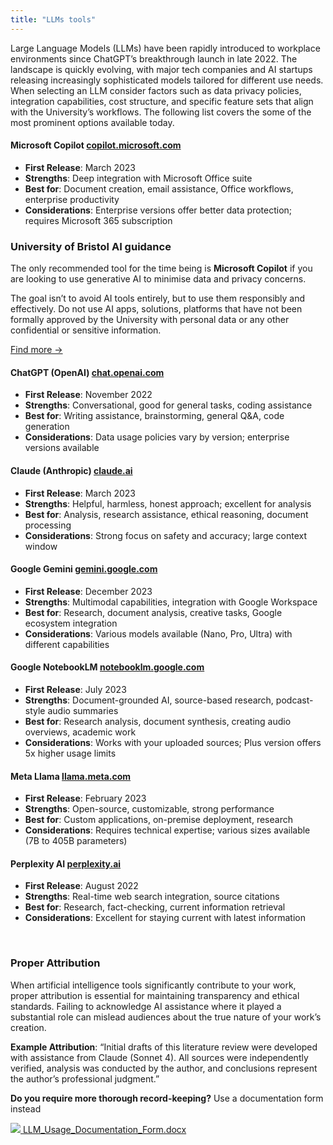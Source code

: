 ```yaml
---
title: "LLMs tools"
---
```


Large Language Models (LLMs) have been rapidly introduced to workplace environments since ChatGPT's breakthrough launch in late 2022. The landscape is quickly evolving, with major tech companies and AI startups releasing increasingly sophisticated models tailored for different use needs. When selecting an LLM consider factors such as data privacy policies, integration capabilities, cost structure, and specific feature sets that align with the University's workflows. The following list covers the some of the most prominent options available today.

#### Microsoft Copilot [copilot.microsoft.com](https://copilot.microsoft.com)
- **First Release**: March 2023
- **Strengths**: Deep integration with Microsoft Office suite
- **Best for**: Document creation, email assistance, Office workflows, enterprise productivity
- **Considerations**: Enterprise versions offer better data protection; requires Microsoft 365 subscription

::: {.callout-important}
### University of Bristol AI guidance 

The only recommended tool for the time being is **Microsoft Copilot** if you are looking to use generative AI to minimise data and privacy concerns.

The goal isn't to avoid AI tools entirely, but to use them responsibly and effectively. Do not use AI apps, solutions, platforms that have not been formally approved by the University with personal data or any other confidential or sensitive information.

[Find more →](./800-resources.qmd)
:::


#### ChatGPT (OpenAI) [chat.openai.com](https://chat.openai.com)
- **First Release**: November 2022
- **Strengths**: Conversational, good for general tasks, coding assistance
- **Best for**: Writing assistance, brainstorming, general Q&A, code generation
- **Considerations**: Data usage policies vary by version; enterprise versions available

#### Claude (Anthropic) [claude.ai](https://claude.ai)
- **First Release**: March 2023
- **Strengths**: Helpful, harmless, honest approach; excellent for analysis
- **Best for**: Analysis, research assistance, ethical reasoning, document processing
- **Considerations**: Strong focus on safety and accuracy; large context window


#### Google Gemini [gemini.google.com](https://gemini.google.com)
- **First Release**: December 2023
- **Strengths**: Multimodal capabilities, integration with Google Workspace
- **Best for**: Research, document analysis, creative tasks, Google ecosystem integration
- **Considerations**: Various models available (Nano, Pro, Ultra) with different capabilities

#### Google NotebookLM [notebooklm.google.com](https://notebooklm.google.com)
- **First Release**: July 2023
- **Strengths**: Document-grounded AI, source-based research, podcast-style audio summaries
- **Best for**: Research analysis, document synthesis, creating audio overviews, academic work
- **Considerations**: Works with your uploaded sources; Plus version offers 5x higher usage limits

#### Meta Llama [llama.meta.com](https://llama.meta.com)
- **First Release**: February 2023
- **Strengths**: Open-source, customizable, strong performance
- **Best for**: Custom applications, on-premise deployment, research
- **Considerations**: Requires technical expertise; various sizes available (7B to 405B parameters)

#### Perplexity AI [perplexity.ai](https://perplexity.ai)
- **First Release**: August 2022
- **Strengths**: Real-time web search integration, source citations
- **Best for**: Research, fact-checking, current information retrieval
- **Considerations**: Excellent for staying current with latest information



<!-- Not free or considered safe

#### Amazon Bedrock [aws.amazon.com/bedrock](https://aws.amazon.com/bedrock)
- **First Release**: April 2023
- **Strengths**: Multi-model access, AWS integration, serverless
- **Best for**: AWS ecosystems, accessing multiple models, enterprise cloud solutions
- **Considerations**: Provides access to various models (Claude, Llama, etc.) through single API

#### IBM Granite [ibm.com/products/granite](https://www.ibm.com/products/granite)
- **First Release**: May 2024
- **Strengths**: Open-source, enterprise-ready, strong governance features
- **Best for**: Enterprise applications requiring transparency, regulated industries
- **Considerations**: Fully open source under Apache v.2 license; strong focus on trust and governance

#### xAI Grok [x.ai](https://x.ai)
- **First Release**: November 2023
- **Strengths**: Real-time X (Twitter) data access, conversational personality
- **Best for**: Social media insights, current events, informal communication
- **Considerations**: Requires X Premium subscription; more casual tone

#### DeepSeek [deepseek.com](https://deepseek.com)
- **First Release**: 2023
- **Strengths**: Cost-effective, strong reasoning capabilities, competitive performance
- **Best for**: Budget-conscious applications, reasoning tasks, code generation
- **Considerations**: Chinese company; offers competitive performance at lower cost

-->

<br>

### Proper Attribution

When artificial intelligence tools significantly contribute to your work, proper attribution is essential for maintaining transparency and ethical standards. Failing to acknowledge AI assistance where it played a substantial role can mislead audiences about the true nature of your work's creation.

**Example Attribution**:
"Initial drafts of this literature review were developed with assistance from Claude (Sonnet 4). All sources were independently verified, analysis was conducted by the author, and conclusions represent the author's professional judgment."

**Do you require more thorough record-keeping?** Use a documentation form instead

::: {.center}
[![](../assets/docx.png) LLM_Usage_Documentation_Form.docx](../assets/LLM_Usage_Documentation_Form.docx)
:::
